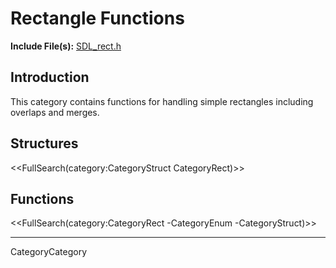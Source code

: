 <!-- #master-page:CategoryTemplate -->
<!-- #master-date:Unknown-Date -->
<!-- format wiki -->
<!-- language en -->

= Rectangle Functions =

'''Include File(s):''' [http://hg.libsdl.org/SDL/file/default/include/SDL_rect.h SDL_rect.h]


== Introduction ==

This category contains functions for handling simple rectangles including overlaps and merges.

== Structures ==
<<FullSearch(category:CategoryStruct CategoryRect)>>

== Functions ==

<<FullSearch(category:CategoryRect -CategoryEnum -CategoryStruct)>>

----
CategoryCategory
